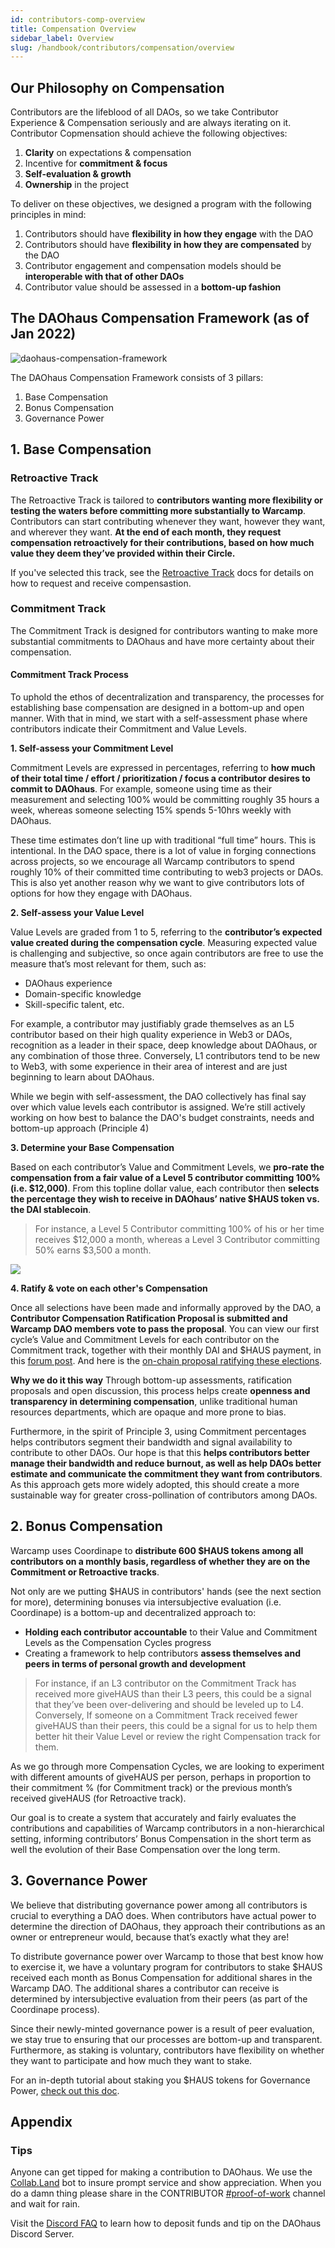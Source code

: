 ```yaml
---
id: contributors-comp-overview
title: Compensation Overview
sidebar_label: Overview
slug: /handbook/contributors/compensation/overview
---
```


## Our Philosophy on Compensation 

Contributors are the lifeblood of all DAOs, so we take Contributor Experience & Compensation seriously and are always iterating on it. Contributor Copmensation should achieve the following objectives:
1. **Clarity** on expectations & compensation
2. Incentive for **commitment & focus**
3. **Self-evaluation & growth**
4. **Ownership** in the project

To deliver on these objectives, we designed a program with the following principles in mind: 
1. Contributors should have **flexibility in how they engage** with the DAO
2. Contributors should have **flexibility in how they are compensated** by the DAO
3. Contributor engagement and compensation models should be **interoperable with that of other DAOs**
4. Contributor value should be assessed in a **bottom-up fashion**

## The DAOhaus Compensation Framework (as of Jan 2022)

![daohaus-compensation-framework](https://cdn.substack.com/image/fetch/w_1100,c_limit,f_auto,q_auto:good,fl_progressive:steep/https%3A%2F%2Fbucketeer-e05bbc84-baa3-437e-9518-adb32be77984.s3.amazonaws.com%2Fpublic%2Fimages%2F24fa3079-7494-44f6-8ada-51dca896675b_1600x1090.png) 

The DAOhaus Compensation Framework consists of 3 pillars: 
1. Base Compensation 
2. Bonus Compensation 
3. Governance Power 

## 1. Base Compensation 

### Retroactive Track

The Retroactive Track is tailored to **contributors wanting more flexibility or testing the waters before committing more substantially to Warcamp**. Contributors can start contributing whenever they want, however they want, and wherever they want. **At the end of each month, they request compensation retroactively for their contributions, based on how much value they deem they’ve provided within their Circle.**

If you've selected this track, see the [Retroactive Track]("/contributors-comp-retro.mdx") docs for details on how to request and receive compensastion.

### Commitment Track

The Commitment Track is designed for contributors wanting to make more substantial commitments to DAOhaus and have more certainty about their compensation.


#### Commitment Track Process

To uphold the ethos of decentralization and transparency, the processes for establishing base compensation are designed in a bottom-up and open manner. With that in mind, we start with a self-assessment phase where contributors indicate their Commitment and Value Levels. 

**1. Self-assess your Commitment Level** 

Commitment Levels are expressed in percentages, referring to **how much of their total time / effort / prioritization / focus a contributor desires to commit to DAOhaus**. For example, someone using time as their measurement and selecting 100% would be committing roughly 35 hours a week, whereas someone selecting 15% spends 5-10hrs weekly with DAOhaus. 

These time estimates don’t line up with traditional “full time” hours. This is intentional. In the DAO space, there is a lot of value in forging connections across projects, so we encourage all Warcamp contributors to spend roughly 10% of their committed time contributing to web3 projects or DAOs. This is also yet another reason why we want to give contributors lots of options for how they engage with DAOhaus.

**2. Self-assess your Value Level** 

Value Levels are graded from 1 to 5, referring to the **contributor’s expected value created during the compensation cycle**. Measuring expected value is challenging and subjective, so once again contributors are free to use the measure that’s most relevant for them, such as: 
- DAOhaus experience
- Domain-specific knowledge
- Skill-specific talent, etc. 

For example, a contributor may justifiably grade themselves as an L5 contributor based on their high quality experience in Web3 or DAOs, recognition as a leader in their space, deep knowledge about DAOhaus, or any combination of those three. Conversely, L1 contributors tend to be new to Web3, with some experience in their area of interest and are just beginning to learn about DAOhaus. 

While we begin with self-assessment, the DAO collectively has final say over which value levels each contributor is assigned. We’re still actively working on how best to balance the DAO's budget constraints, needs and bottom-up approach (Principle 4)

**3. Determine your Base Compensation** 

Based on each contributor’s Value and Commitment Levels, we **pro-rate the compensation from a fair value of a Level 5 contributor committing 100% (i.e. $12,000)**. From this topline dollar value, each contributor then **selects the percentage they wish to receive in DAOhaus’ native $HAUS token vs. the DAI stablecoin**. 

> For instance, a Level 5 Contributor committing 100% of his or her time receives $12,000 a month, whereas a Level 3 Contributor committing 50% earns $3,500 a month. 

![](https://cdn.substack.com/image/fetch/w_1100,c_limit,f_auto,q_auto:good,fl_progressive:steep/https%3A%2F%2Fbucketeer-e05bbc84-baa3-437e-9518-adb32be77984.s3.amazonaws.com%2Fpublic%2Fimages%2F1e1a6f89-7314-4d1f-9a91-bf4f2298421d_1600x1090.png)

**4. Ratify & vote on each other's Compensation** 

Once all selections have been made and informally approved by the DAO, a **Contributor Compensation Ratification Proposal is submitted and Warcamp DAO members vote to pass the proposal**. You can view our first cycle’s Value and Commitment Levels for each contributor on the Commitment track, together with their monthly DAI and $HAUS payment, in this [forum post](https://forum.daohaus.club/t/compensation-cycle-1-contributor-commitments-ratification-proposal/3578). And here is the [on-chain proposal ratifying these elections](https://app.daohaus.club/dao/0x64/0xef3d8c4fbb1860fceab16595db7e650cd5ad51c1/proposals/76).

**Why we do it this way** 
Through bottom-up assessments, ratification proposals and open discussion, this process helps create **openness and transparency in determining compensation**, unlike traditional human resources departments, which are opaque and more prone to bias.

Furthermore, in the spirit of Principle 3, using Commitment percentages helps contributors segment their bandwidth and signal availability to contribute to other DAOs. Our hope is that this **helps contributors better manage their bandwidth and reduce burnout, as well as help DAOs better estimate and communicate the commitment they want from contributors**. As this approach gets more widely adopted, this should create a more sustainable way for greater cross-pollination of contributors among DAOs.

## 2. Bonus Compensation 

Warcamp uses Coordinape to **distribute 600 $HAUS tokens among all contributors on a monthly basis, regardless of whether they are on the Commitment or Retroactive tracks**. 

Not only are we putting $HAUS in contributors' hands (see the next section for more), determining bonuses via intersubjective evaluation (i.e. Coordinape) is a bottom-up and decentralized approach to:
- **Holding each contributor accountable** to their Value and Commitment Levels as the Compensation Cycles progress
- Creating a framework to help contributors **assess themselves and peers in terms of personal growth and development**

> For instance, if an L3 contributor on the Commitment Track has received more giveHAUS than their L3 peers, this could be a signal that they’ve been over-delivering and should be leveled up to L4. Conversely, If someone on a Commitment Track received fewer giveHAUS than their peers, this could be a signal for us to help them better hit their Value Level or review the right Compensation track for them. 

As we go through more Compensation Cycles, we are looking to experiment with different amounts of giveHAUS per person, perhaps in proportion to their commitment % (for Commitment track) or the previous month’s received giveHAUS (for Retroactive track).

Our goal is to create a system that accurately and fairly evaluates the contributions and capabilities of Warcamp contributors in a non-hierarchical setting, informing contributors’ Bonus Compensation in the short term as well the evolution of their Base Compensation over the long term.

## 3. Governance Power 
We believe that distributing governance power among all contributors is crucial to everything a DAO does. When contributors have actual power to determine the direction of DAOhaus, they approach their contributions as an owner or entrepreneur would, because that’s exactly what they are!

To distribute governance power over Warcamp to those that best know how to exercise it, we have a voluntary program for contributors to stake $HAUS received each month as Bonus Compensation for additional shares in the Warcamp DAO. The additional shares a contributor can receive is determined by intersubjective evaluation from their peers (as part of the Coordinape process). 

Since their newly-minted governance power is a result of peer evaluation, we stay true to ensuring that our processes are bottom-up and transparent. Furthermore, as staking is voluntary, contributors have flexibility on whether they want to participate and how much they want to stake. 

For an in-depth tutorial about staking you $HAUS tokens for Governance Power, [check out this doc](earn-power).

## Appendix

### Tips
Anyone can get tipped for making a contribution to DAOhaus. We use the [Collab.Land](https://collab.land/) bot to insure prompt service and show appreciation. When you do a damn thing please share in the CONTRIBUTOR [#proof-of-work](https://discord.gg/9E34aNDFnV) channel and wait for rain.

Visit the [Discord FAQ](https://daohaus.club/docs/handbook/discord-faq) to learn how to deposit funds and tip on the DAOhaus Discord Server.


